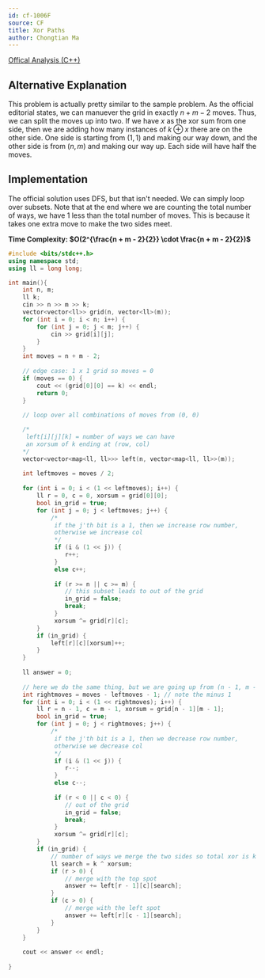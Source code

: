 ```yaml
---
id: cf-1006F
source: CF
title: Xor Paths
author: Chongtian Ma
---
```


[Offical Analysis (C++)](https://codeforces.com/blog/entry/60672)

## Alternative Explanation
This problem is actually pretty similar to the sample problem. As the official editorial states, we can manuever the grid in exactly $n + m - 2$ moves.
Thus, we can split the moves up into two. If we have $x$ as the xor sum from one side, then we are adding how many instances of $k ⊕x$ there are on the 
other side. One side is starting from $(1, 1)$ and making our way down, and the other side is from $(n, m)$ and making our way up. Each side will have half
the moves.

## Implementation
The official solution uses DFS, but that isn't needed. We can simply loop over subsets. Note that at the end where we are counting the total number of ways, we have $1$ less than the total number of moves. This is because it takes one extra move to make the two sides meet.

**Time Complexity: $O(2^{\frac{n + m - 2}{2}} \cdot \frac{n + m - 2}{2})$**

<LanguageSection>

<CPPSection>

```cpp
#include <bits/stdc++.h>
using namespace std;
using ll = long long;

int main(){
	int n, m;
	ll k;
	cin >> n >> m >> k;
	vector<vector<ll>> grid(n, vector<ll>(m));
	for (int i = 0; i < n; i++) {
		for (int j = 0; j < m; j++) {
			cin >> grid[i][j];
		}
	}
	int moves = n + m - 2;
	
	// edge case: 1 x 1 grid so moves = 0
	if (moves == 0) {
		cout << (grid[0][0] == k) << endl;
		return 0;
	}
	
	// loop over all combinations of moves from (0, 0)

	/* 
	 left[i][j][k] = number of ways we can have
	 an xorsum of k ending at (row, col)
	*/
	vector<vector<map<ll, ll>>> left(n, vector<map<ll, ll>>(m));
	
	int leftmoves = moves / 2;
	
	for (int i = 0; i < (1 << leftmoves); i++) {
		ll r = 0, c = 0, xorsum = grid[0][0];
		bool in_grid = true;
		for (int j = 0; j < leftmoves; j++) {
			/*
			 if the j'th bit is a 1, then we increase row number,
			 otherwise we increase col
			 */
			 if (i & (1 << j)) {
			 	r++;
			 }
			 else c++;
			 
			 if (r >= n || c >= m) {
			 	// this subset leads to out of the grid
			 	in_grid = false;
			 	break;
			 }
			 xorsum ^= grid[r][c];
		}
		if (in_grid) {
			left[r][c][xorsum]++;
		}
	}
	
	ll answer = 0;
	
	// here we do the same thing, but we are going up from (n - 1, m - 1)
	int rightmoves = moves - leftmoves - 1; // note the minus 1
	for (int i = 0; i < (1 << rightmoves); i++) {
		ll r = n - 1, c = m - 1, xorsum = grid[n - 1][m - 1];
		bool in_grid = true;
		for (int j = 0; j < rightmoves; j++) {
			/*
			 if the j'th bit is a 1, then we decrease row number,
			 otherwise we decrease col
			 */
			 if (i & (1 << j)) {
			 	r--;
			 }
			 else c--;
			 
			 if (r < 0 || c < 0) {
			 	// out of the grid
			 	in_grid = false;
			 	break;
			 }
			 xorsum ^= grid[r][c];
		}
		if (in_grid) {
			// number of ways we merge the two sides so total xor is k
			ll search = k ^ xorsum;
			if (r > 0) {
				// merge with the top spot
				answer += left[r - 1][c][search];
			}
			if (c > 0) {
				// merge with the left spot
				answer += left[r][c - 1][search];
			}
		}
	}
	
	cout << answer << endl;
		
}
```
  
</CPPSection>
  
</LanguageSection>
